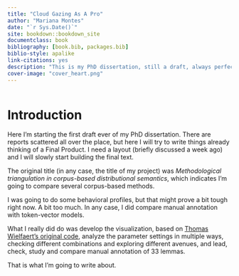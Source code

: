 ```yaml
--- 
title: "Cloud Gazing As A Pro"
author: "Mariana Montes"
date: "`r Sys.Date()`"
site: bookdown::bookdown_site
documentclass: book
bibliography: [book.bib, packages.bib]
biblio-style: apalike
link-citations: yes
description: "This is my PhD dissertation, still a draft, always perfectable."
cover-image: "cover_heart.png"
---
```


```r
```

# Introduction {-}

Here I'm starting the first draft ever of my PhD dissertation.
There are reports scattered all over the place, but here I will try to write things already
thinking of a Final Product. I need a layout (briefly discussed a week ago) and
I will slowly start building the final text.

The original title (in any case, the title of my project) was
*Methodological triangulation in corpus-based distributional semantics*,
which indicates I'm going to compare several corpus-based methods.

I was going to do some behavioral profiles, but that might prove a bit tough right now.
A bit too much.
In any case, I did compare manual annotation with token-vector models.

What I really did do was develop the visualization,
based on [Thomas Wielfaert's original code](https://github.com/tokenclouds/tokenclouds.github.io),
analyze the parameter settings in multiple ways,
checking different combinations and exploring different avenues,
and lead, check, study and compare manual annotation of 33 lemmas.

That is what I'm going to write about.
